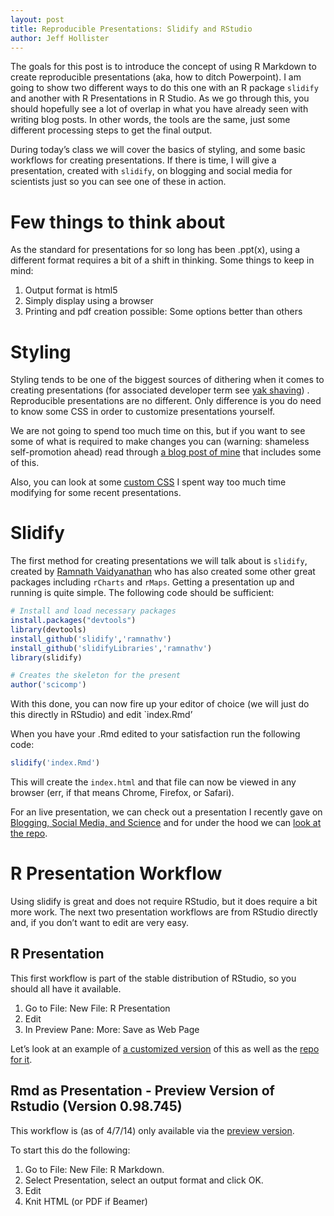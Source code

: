 ---
layout: post
title: Reproducible Presentations: Slidify and RStudio
author: Jeff Hollister
---

The goals for this post is to introduce the concept of using R Markdown to create reproducible presentations (aka, how to ditch Powerpoint).  I am going to show two different ways to do this one with an R package `slidify` and another with R Presentations in R Studio.  As we go through this, you should hopefully see a lot of overlap in what you have already seen with writing blog posts.  In other words, the tools are the same, just some different processing steps to get the final output.

During today's class we will cover the basics of styling, and some basic workflows for creating presentations.  If there is time, I will give a presentation, created with `slidify`, on blogging and social media for scientists just so you can see one of these in action.

# Few things to think about

As the standard for presentations for so long has been .ppt(x), using a different format requires a bit of a shift in thinking.  Some things to keep in mind:

1. Output format is html5
2. Simply display using a browser
3. Printing and pdf creation possible: Some options better than others

# Styling

Styling tends to be one of the biggest sources of dithering when it comes to creating presentations (for associated developer term see [yak shaving](http://en.wiktionary.org/wiki/yak_shaving)) .  Reproducible presentations are no different.  Only difference is you do need to know some CSS in order to customize presentations yourself.

We are not going to spend too much time on this, but if you want to see some of what is required to make changes you can (warning: shameless self-promotion ahead) read through [a blog post of mine](http://landeco2point0.wordpress.com/2013/11/07/r-studio-and-presentations-and-git-oh-my/) that includes some of this.

Also, you can look at some [custom CSS ](https://github.com/jhollist/epablogpresent/blob/gh-pages/assets/css/jwhSlidifyStyle.css) I spent way too much time modifying for some recent presentations.

# Slidify

The first method for creating presentations we will talk about is `slidify`, created by [Ramnath Vaidyanathan](https://github.com/ramnathv) who has also created some other great packages including `rCharts` and `rMaps`.  Getting a presentation up and running is quite simple.  The following code should be sufficient:

```{r echo=T, eval=FALSE}
# Install and load necessary packages
install.packages("devtools")
library(devtools)
install_github('slidify','ramnathv')
install_github('slidifyLibraries','ramnathv')
library(slidify)

# Creates the skeleton for the present
author('scicomp')
```

With this done, you can now fire up your editor of choice (we will just do this directly in RStudio) and edit `index.Rmd'

When you have your .Rmd edited to your satisfaction run the following code:

```{r echo=T, eval=FALSE}
slidify('index.Rmd')
```

This will create the `index.html` and that file can now be viewed in any browser (err, if that means Chrome, Firefox, or Safari).

For an live presentation, we can check out a presentation I recently gave on [Blogging, Social Media, and Science](http://jwhollister.com/epablogpresent) and for under the hood we can [look at the repo](https://github.com/jhollist/epablogpresent).

# R Presentation Workflow

Using slidify is great and does not require RStudio, but it does require a bit more work.  The next two presentation workflows are from RStudio directly and, if you don't want to edit are very easy.

## R Presentation

This first workflow is part of the stable distribution of RStudio, so you should all have it available.

1. Go to File: New File: R Presentation
2. Edit
3. In Preview Pane: More: Save as Web Page

Let's look at an example of [a customized version](http://jwhollister.com/urimesm) of this as well as the [repo for it](https://github.com/jhollist/urimesm).

## Rmd as Presentation - Preview Version of Rstudio (Version 0.98.745)

This workflow is (as of 4/7/14) only available via the [preview version](http://www.rstudio.com/ide/download/preview).

To start this do the following:

1. Go to File: New File: R Markdown.
2. Select Presentation, select an output format and click OK.
3. Edit
4. Knit HTML (or PDF if Beamer)







